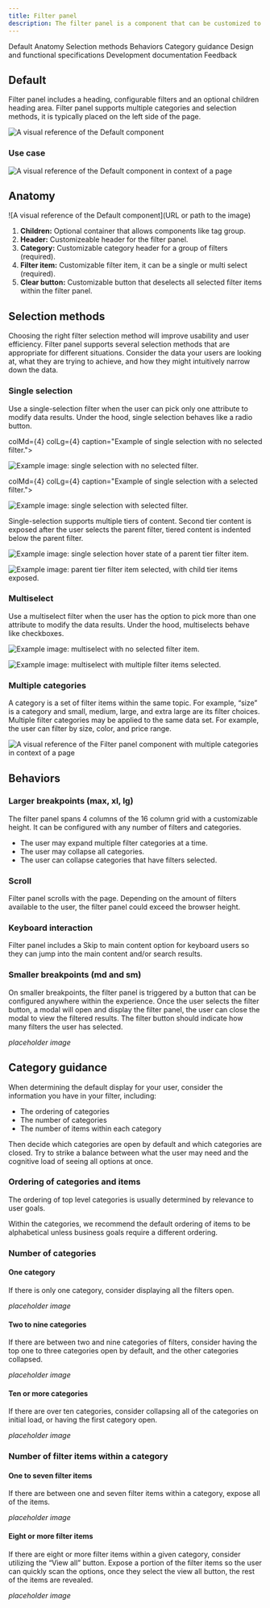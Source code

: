 ```yaml
---
title: Filter panel
description: The filter panel is a component that can be customized to provide categorized filters to help users trim down large amounts of content, data and/or search results.
---
```



<ComponentDescription name="Filter panel" type="ui" />

<AnchorLinks>

<AnchorLink>Default</AnchorLink>
<AnchorLink>Anatomy</AnchorLink>
<AnchorLink>Selection methods</AnchorLink>
<AnchorLink>Behaviors</AnchorLink>
<AnchorLink>Category guidance</AnchorLink>
<AnchorLink>Design and functional specifications</AnchorLink>
<AnchorLink>Development documentation</AnchorLink>
<AnchorLink>Feedback</AnchorLink>

</AnchorLinks>

<!--
Include additional <AnchorLinks> if you add additional sections within the page. Text must match header text.
<AnchorLink>Header text you're linking to</AnchorLink>
-->

## Default

Filter panel includes a heading, configurable filters and an optional children heading area. Filter panel supports multiple categories and selection methods, it is typically placed on the left side of the page.

<Row>
<Column colMd={8}>
  
![A visual reference of the Default component](../../images/component/filter-panel/filter-panel-default.jpg)

</Column>
</Row>

### Use case


![A visual reference of the Default component in context of a page](../../images/component/filter-panel/filter-panel-usecase.jpg)
  

## Anatomy

<Row>
<Column colMd={8}>

![A visual reference of the Default component](URL or path to the image)

</Column>
</Row>
  
1. **Children:** Optional container that allows components like tag group.
2. **Header:** Customizeable header for the filter panel.
3. **Category:** Customizable category header for a group of filters (required).
4. **Filter item:** Customizable filter item, it can be a single or multi select (required).
5. **Clear button:** Customizable button that deselects all selected filter items within the filter panel.


## Selection methods
Choosing the right filter selection method will improve usability and user efficiency. Filter panel supports several selection methods that are appropriate for different situations. Consider the data your users are looking at, what they are trying to achieve, and how they might intuitively narrow down the data.

### Single selection
Use a single-selection filter when the user can pick only one attribute to modify data results. Under the hood, single selection behaves like a radio button.

<Row>
colMd={4} colLg={4}
caption="Example of single selection with no selected filter.">

![Example image: single selection with no selected filter.](../../images/component/filter-panel/filter-panel-single-selection-example-not-selected.jpg)


colMd={4} colLg={4}
caption="Example of single selection with a selected filter.">

![Example image: single selection with selected filter.](../../images/component/filter-panel/filter-panel-single-selection-example-selected.jpg)

</Row>


Single-selection supports multiple tiers of content. Second tier content is exposed after the user selects the parent filter, tiered content is indented below the parent filter.

<DoDontRow>
<DoDont
colMd={4} colLg={4}
caption="Example of single selection hover state of a parent tier filter item.">

![Example image: single selection hover state of a parent tier filter item.](../../images/component/filter-panel/filter-panel-single-selection-parent-tier.jpg)

</DoDont>
<DoDont
colMd={4} colLg={4}
caption="Example of parent tier filter item selected, with child tier items exposed.">

![Example image: parent tier filter item selected, with child tier items exposed.](../../images/component/filter-panel/filter-panel-single-selection-child-tier.jpg)

</DoDont>
</DoDontRow>

### Multiselect
Use a multiselect filter when the user has the option to pick more than one attribute to modify the data results. Under the hood, multiselects behave like checkboxes.

<DoDontRow>
<DoDont
colMd={4} colLg={4}
caption="Example of multiselect with no selected filter item.">

![Example image: multiselect with no selected filter item.](../../images/component/filter-panel/filter-panel-multiselect-not-selected.jpg)

</DoDont>
<DoDont
colMd={4} colLg={4}
caption="Example of multiselect with multiple filter items selected.">

![Example image: multiselect with multiple filter items selected.](../../images/component/filter-panel/filter-panel-multiselect-selected.jpg)

</DoDont>
</DoDontRow>

### Multiple categories
A category is a set of filter items within the same topic. For example, “size” is a category and small, medium, large, and extra large are its filter choices. Multiple filter categories may be applied to the same data set. For example, the user can filter by size, color, and price range.

![A visual reference of the Filter panel component with multiple categories in context of a page](../../images/component/filter-panel/filter-panel-multiple-categories.jpg)

## Behaviors

### Larger breakpoints (max, xl, lg)
The filter panel spans 4 columns of the 16 column grid with a customizable height. It can be configured with any number of filters and categories. 

* The user may expand multiple filter categories at a time.
* The user may collapse all categories.
* The user can collapse categories that have filters selected. 

### Scroll
Filter panel scrolls with the page. Depending on the amount of filters available to the user, the filter panel could exceed the browser height.

### Keyboard interaction
Filter panel includes a Skip to main content option for keyboard users so they can jump into the main content and/or search results.

### Smaller breakpoints (md and sm)
On smaller breakpoints, the filter panel is triggered by a button that can be configured anywhere within the experience. Once the user selects the filter button, a modal will open and display the filter panel, the user can close the modal to view the filtered results. The filter button should indicate how many filters the user has selected.

*placeholder image*


## Category guidance

When determining the default display for your user, consider the information you have in your filter, including:

* The ordering of categories
* The number of categories
* The number of items within each category

Then decide which categories are open by default and which categories are closed. Try to strike a balance between what the user may need and the cognitive load of seeing all options at once.

### Ordering of categories and items
The ordering of top level categories is usually determined by relevance to user goals.

Within the categories, we recommend the default ordering of items to be alphabetical unless business goals require a different ordering.

### Number of categories

#### One category
If there is only one category, consider displaying all the filters open.

*placeholder image*

#### Two to nine categories
If there are between two and nine categories of filters, consider having the top one to three categories open by default, and the other categories collapsed.

*placeholder image*

#### Ten or more categories
If there are over ten categories, consider collapsing all of the categories on initial load, or having the first category open.

*placeholder image*

### Number of filter items within a category

#### One to seven filter items
If there are between one and seven filter items within a category, expose all of the items.

*placeholder image*

#### Eight or more filter items
If there are eight or more filter items within a given category, consider utilizing the “View all” button. Expose a portion of the filter items so the user can quickly scan the options, once they select the view all button, the rest of the items are revealed. 

*placeholder image*


<ComponentFooter name="Filter panel" type="ui" />
